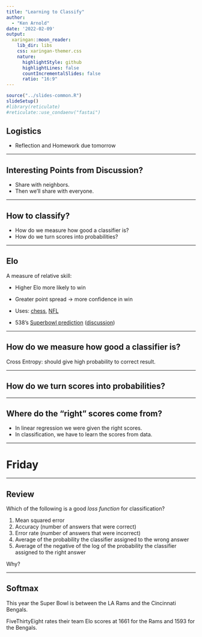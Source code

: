 ```yaml
---
title: "Learning to Classify"
author: 
  - "Ken Arnold"
date: '2022-02-09'
output:
  xaringan::moon_reader:
    lib_dir: libs
    css: xaringan-themer.css
    nature:
      highlightStyle: github
      highlightLines: false
      countIncrementalSlides: false
      ratio: "16:9"
---
```


```r
source("../slides-common.R")
slideSetup()
#library(reticulate)
#reticulate::use_condaenv("fastai")
```

## Logistics

- Reflection and Homework due tomorrow

---

## Interesting Points from Discussion?

- Share with neighbors.
- Then we'll share with everyone.

---

## How to classify?

- How do we measure how good a classifier is?
- How do we turn scores into probabilities?

---

## Elo

A measure of relative skill:

- Higher Elo more likely to win
- Greater point spread -> more confidence in win

- Uses: [chess](https://en.wikipedia.org/wiki/Elo_rating_system), [NFL](https://projects.fivethirtyeight.com/complete-history-of-the-nfl/)
- 538's [Superbowl prediction](https://projects.fivethirtyeight.com/2021-nfl-predictions/games/) 
([discussion](https://fivethirtyeight.com/features/rams-or-bengals-our-guide-to-super-bowl-lvi/))

---

## How do we measure how good a classifier is?

Cross Entropy: should give high probability to correct result.

---

## How do we turn scores into probabilities?

---

## Where do the "right" scores come from?

- In linear regression we were given the right scores.
- In classification, we have to learn the scores from data.

---

# Friday

---

## Review

Which of the following is a good *loss function* for classification?

1. Mean squared error
2. Accuracy (number of answers that were correct)
3. Error rate (number of answers that were incorrect)
4. Average of the probability the classifier assigned to the wrong answer
5. Average of the negative of the log of the probability the classifier assigned to the right answer

Why?

---

## Softmax

This year the Super Bowl is between the LA Rams and the Cincinnati Bengals.

FiveThirtyEight rates their team Elo scores at 1661 for the Rams and 1593 for the Bengals.
